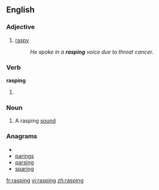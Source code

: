 ==English==

===Adjective===
{{en-adj}}

#[[raspy]]
#:''He spoke in a '''rasping''' voice due to throat cancer.''

===Verb===
'''rasping'''

#{{present participle of|[[rasp]]}}

===Noun===
{{en-noun}}

# A rasping [[sound]]

===Anagrams===
* {{alphagram|aginprs}}
* [[parings#English|parings]]
* [[parsing#English|parsing]]
* [[sparing#English|sparing]]

[[fr:rasping]]
[[vi:rasping]]
[[zh:rasping]]